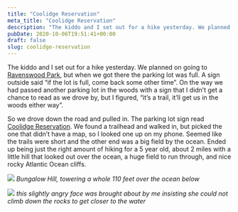 ```yaml
---
title: "Coolidge Reservation"
meta_title: "Coolidge Reservation"
description: "The kiddo and I set out for a hike yesterday. We planned on going to Ravenswood Park, but when we got there the parking lot was full. A sign outside said “if the lot is full, come back some other time”. On the way we had passed another parking lot in the woods with a sign that I didn’t get a chance to read as we drove by, but I figured, “it’s a trail, it’ll get us in the woods either way”."
pubDate: 2020-10-06T19:51:41+00:00
draft: false
slug: coolidge-reservation
---
```


The kiddo and I set out for a hike yesterday. We planned on going to [Ravenswood Park](https://thetrustees.org/place/ravenswood-park/), but when we got there the parking lot was full. A sign outside said “if the lot is full, come back some other time”. On the way we had passed another parking lot in the woods with a sign that I didn’t get a chance to read as we drove by, but I figured, “it’s a trail, it’ll get us in the woods either way”.

So we drove down the road and pulled in. The parking lot sign read [Coolidge Reservation](https://thetrustees.org/place/coolidge-reservation/). We found a trailhead and walked in, but picked the one that didn’t have a map, so I looked one up on my phone. Seemed like the trails were short and the other end was a big field by the ocean. Ended up being just the right amount of hiking for a 5 year old, about 2 miles with a little hill that looked out over the ocean, a huge field to run through, and nice rocky Atlantic Ocean cliffs.

![](/assets/images/2020/27AECD59-108B-424E-A0B1-405726C08F4F_1_105_c.jpeg)
_Bungalow Hill, towering a whole 110 feet over the ocean below_

![](/assets/images/2020/IMG_4088.jpeg)
_this slightly angry face was brought about by me insisting she could not climb down the rocks to get closer to the water_
